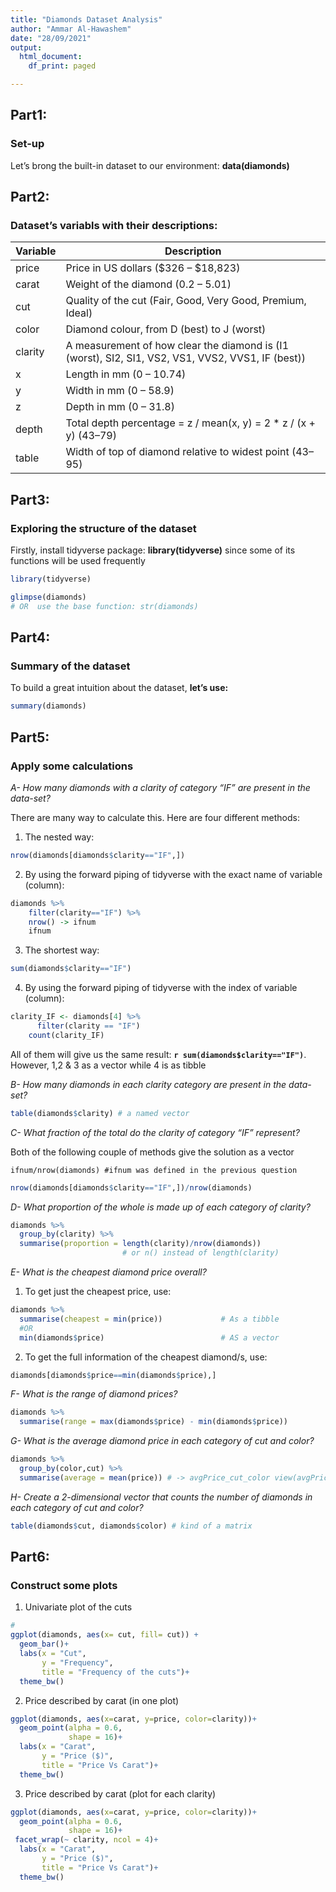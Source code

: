 ---
title: "Diamonds Dataset Analysis"
author: "Ammar Al-Hawashem"
date: "28/09/2021"
output: 
  html_document:
    df_print: paged

---

## **Part1:**
### Set-up
Let's brong the built-in dataset to our environment: **data(diamonds)**

## **Part2:**
### Dataset's variabls with their descriptions:
Variable | Description
-- | -------------
price | Price in US dollars ($326 – $18,823)
carat | Weight of the diamond (0.2 – 5.01)
cut |Quality of the cut (Fair, Good, Very Good, Premium, Ideal)
color |Diamond colour, from D (best) to J (worst)
clarity |A measurement of how clear the diamond is (I1 (worst), SI2, SI1, VS2, VS1, VVS2, VVS1, IF (best))
x |Length in mm (0 – 10.74)
y |Width in mm (0 – 58.9)
z |Depth in mm (0 – 31.8)
depth |	Total depth percentage = z / mean(x, y) = 2 * z / (x + y) (43–79)
table |	Width of top of diamond relative to widest point (43–95)

## **Part3:**
### Exploring the structure of the dataset

Firstly, install tidyverse package: **library(tidyverse)** since some of its functions will be used frequently 

```{r, include=FALSE}
library(tidyverse)
```
```{r}
glimpse(diamonds) 
# OR  use the base function: str(diamonds)
```
## **Part4:**
### Summary of the dataset
To build a great intuition about the dataset, **let's use:**
```{r}
summary(diamonds)
```
## **Part5:**
### Apply some calculations

*A- How many diamonds with a clarity of category “IF” are present in the data-set?*

There are many way to calculate this. Here are four different methods:

1. The nested way:
```{r, echo = TRUE, eval = FALSE}
nrow(diamonds[diamonds$clarity=="IF",])
```
2. By using the forward piping of tidyverse with the exact name of variable (column):
```{r, echo = TRUE, eval = FALSE}
diamonds %>% 
    filter(clarity=="IF") %>% 
    nrow() -> ifnum
    ifnum
```
3. The shortest way:
```{r, echo = TRUE, eval = FALSE}
sum(diamonds$clarity=="IF")
```
4. By using the forward piping of tidyverse with the index of variable (column):
```{r, echo = TRUE, eval = FALSE}
clarity_IF <- diamonds[4] %>%
      filter(clarity == "IF")
    count(clarity_IF)
```
All of them will give us the same result: **`r sum(diamonds$clarity=="IF")`**. However, 1,2 & 3 as a vector while 4 is as tibble


*B- How many diamonds in each clarity category are present in the data-set?*
```{r}
table(diamonds$clarity) # a named vector 
```

*C- What fraction of the total do the clarity of category “IF” represent?*

Both of the following couple of methods give the solution as a vector
``` 
ifnum/nrow(diamonds) #ifnum was defined in the previous question
```
```{r}
nrow(diamonds[diamonds$clarity=="IF",])/nrow(diamonds)
```

*D- What proportion of the whole is made up of each category of clarity?*
```{r}
diamonds %>% 
  group_by(clarity) %>% 
  summarise(proportion = length(clarity)/nrow(diamonds))
                         # or n() instead of length(clarity) 
```
*E- What is the cheapest diamond price overall?*

1. To get just the cheapest price, use:
```{r}
diamonds %>%  
  summarise(cheapest = min(price))             # As a tibble
  #OR
  min(diamonds$price)                          # AS a vector
```
2. To get the full information of the cheapest diamond/s, use:
```{r}
diamonds[diamonds$price==min(diamonds$price),]
```

*F- What is the range of diamond prices?*
```{r}
diamonds %>% 
  summarise(range = max(diamonds$price) - min(diamonds$price))
```

*G- What is the average diamond price in each category of cut and color?*
```{r}
diamonds %>%
  group_by(color,cut) %>% 
  summarise(average = mean(price)) # -> avgPrice_cut_color view(avgPrice_cut_color)
```
*H- Create a 2-dimensional vector that counts the number of diamonds in each category of cut and color?*
```{r paged.print=TRUE}
table(diamonds$cut, diamonds$color) # kind of a matrix
```

## **Part6:**
### Construct some plots
1.  Univariate plot of the cuts
```{r}
#
ggplot(diamonds, aes(x= cut, fill= cut)) +
  geom_bar()+
  labs(x = "Cut",
       y = "Frequency",
       title = "Frequency of the cuts")+
  theme_bw()
```


2. Price described by carat (in one plot)
```{r}
ggplot(diamonds, aes(x=carat, y=price, color=clarity))+
  geom_point(alpha = 0.6,
             shape = 16)+
  labs(x = "Carat",
       y = "Price ($)",
       title = "Price Vs Carat")+
  theme_bw()
```

3. Price described by carat (plot for each clarity)
```{r}
ggplot(diamonds, aes(x=carat, y=price, color=clarity))+
  geom_point(alpha = 0.6,
             shape = 16)+
 facet_wrap(~ clarity, ncol = 4)+
  labs(x = "Carat",
       y = "Price ($)",
       title = "Price Vs Carat")+
  theme_bw()
```


